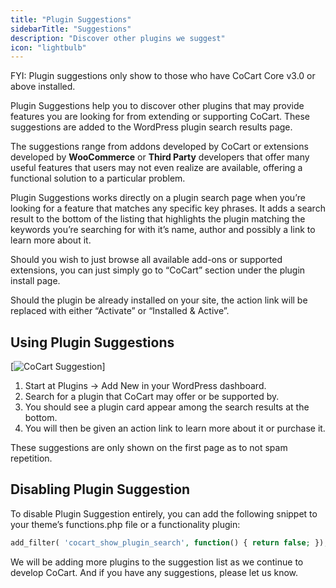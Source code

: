 ```yaml
---
title: "Plugin Suggestions"
sidebarTitle: "Suggestions"
description: "Discover other plugins we suggest"
icon: "lightbulb"
---
```


<Info>
    FYI: Plugin suggestions only show to those who have CoCart Core v3.0 or above installed.
</Info>

Plugin Suggestions help you to discover other plugins that may provide features you are looking for from extending or supporting CoCart. These suggestions are added to the WordPress plugin search results page.

The suggestions range from addons developed by CoCart or extensions developed by **WooCommerce** or **Third Party** developers that offer many useful features that users may not even realize are available, offering a functional solution to a particular problem.

Plugin Suggestions works directly on a plugin search page when you’re looking for a feature that matches any specific key phrases. It adds a search result to the bottom of the listing that highlights the plugin matching the keywords you’re searching for with it’s name, author and possibly a link to learn more about it.

Should you wish to just browse all available add-ons or supported extensions, you can just simply go to “CoCart” section under the plugin install page.

Should the plugin be already installed on your site, the action link will be replaced with either “Activate” or “Installed & Active”.

## Using Plugin Suggestions

[![CoCart Suggestion](#)]

1. Start at Plugins → Add New in your WordPress dashboard.
2. Search for a plugin that CoCart may offer or be supported by.
3. You should see a plugin card appear among the search results at the bottom.
4. You will then be given an action link to learn more about it or purchase it.

These suggestions are only shown on the first page as to not spam repetition.

## Disabling Plugin Suggestion

To disable Plugin Suggestion entirely, you can add the following snippet to your theme’s functions.php file or a functionality plugin:

```php
add_filter( 'cocart_show_plugin_search', function() { return false; });
```

<Note>
    We will be adding more plugins to the suggestion list as we continue to develop CoCart. And if you have any suggestions, please let us know.
</Note>
